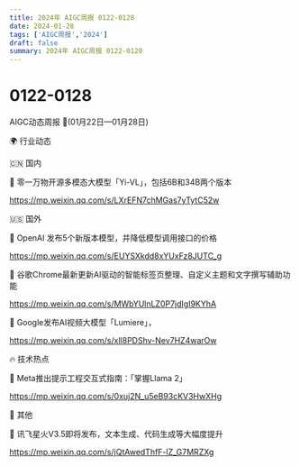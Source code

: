 ```yaml
---
title: 2024年 AIGC周报 0122-0128
date: 2024-01-28
tags: ['AIGC周报','2024']
draft: false
summary: 2024年 AIGC周报 0122-0128
---
```

# 0122-0128
AIGC动态周报 🚀(01月22日—01月28日)

🌍 行业动态

🇨🇳 国内

📰 零一万物开源多模态大模型「Yi-VL」，包括6B和34B两个版本

https://mp.weixin.qq.com/s/LXrEFN7chMGas7yTytC52w

🇺🇸 国外

📰 OpenAI 发布5个新版本模型，并降低模型调用接口的价格

https://mp.weixin.qq.com/s/EUYSXkdd8xYUxFz8JUTC_g

📰 谷歌Chrome最新更新AI驱动的智能标签页整理、自定义主题和文字撰写辅助功能

https://mp.weixin.qq.com/s/MWbYUlnLZ0P7jdIgI9KYhA

📰 Google发布AI视频大模型「Lumiere」，

https://mp.weixin.qq.com/s/xll8PDShv-Nev7HZ4warOw

🔥 技术热点

📝 Meta推出提示工程交互式指南：「掌握Llama 2」

https://mp.weixin.qq.com/s/0xuj2N_u5eB93cKV3HwXHg

🎉 其他

🚀 讯飞星火V3.5即将发布，文本生成、代码生成等大幅度提升

https://mp.weixin.qq.com/s/jQtAwedThfF-lZ_G7MRZXg
